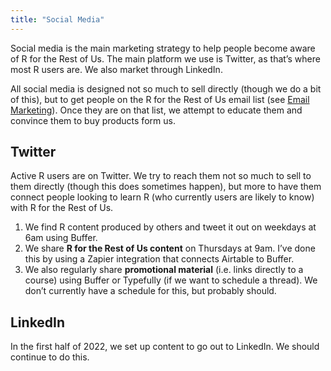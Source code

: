 ```yaml
---
title: "Social Media"
---
```


Social media is the main marketing strategy to help people become aware of R for the Rest of Us. The main platform we use is Twitter, as that's where most R users are. We also market through LinkedIn.

All social media is designed not so much to sell directly (though we do a bit of this), but to get people on the R for the Rest of Us email list (see [Email Marketing](email-marketing.html)). Once they are on that list, we attempt to educate them and convince them to buy products form us.


## Twitter

Active R users are on Twitter. We try to reach them not so much to sell to them directly (though this does sometimes happen), but more to have them connect people looking to learn R (who currently users are likely to know) with R for the Rest of Us. 

1. We find R content produced by others and tweet it out on weekdays at 6am using Buffer.
2. We share **R for the Rest of Us content** on Thursdays at 9am. I've done this by using a Zapier integration that connects Airtable to Buffer.
3. We also regularly share **promotional material** (i.e. links directly to a course) using Buffer or Typefully (if we want to schedule a thread). We don't currently have a schedule for this, but probably should.

## LinkedIn

In the first half of 2022, we set up content to go out to LinkedIn. We should continue to do this.
